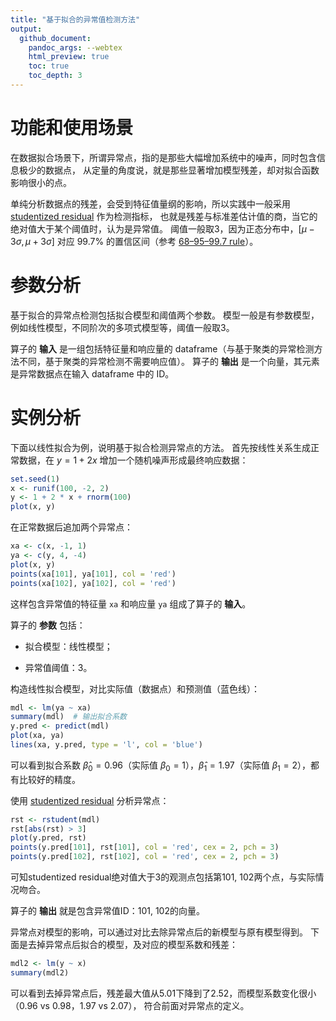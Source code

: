 ```yaml
---
title: "基于拟合的异常值检测方法"
output:
  github_document:
    pandoc_args: --webtex
    html_preview: true
    toc: true
    toc_depth: 3
---
```


# 功能和使用场景

在数据拟合场景下，所谓异常点，指的是那些大幅增加系统中的噪声，同时包含信息极少的数据点，
从定量的角度说，就是那些显著增加模型残差，却对拟合函数影响很小的点。

单纯分析数据点的残差，会受到特征值量纲的影响，所以实践中一般采用 [studentized residual](https://en.wikipedia.org/wiki/Studentized_residual) 作为检测指标，
也就是残差与标准差估计值的商，当它的绝对值大于某个阈值时，认为是异常值。
阈值一般取3，因为正态分布中，$[\mu - 3\sigma, \mu + 3\sigma]$ 对应 99.7% 的置信区间（参考 [68–95–99.7 rule](https://en.wikipedia.org/wiki/68%E2%80%9395%E2%80%9399.7_rule)）。

# 参数分析

基于拟合的异常点检测包括拟合模型和阈值两个参数。
模型一般是有参数模型，例如线性模型，不同阶次的多项式模型等，阈值一般取3。

算子的 **输入** 是一组包括特征量和响应量的 dataframe（与基于聚类的异常检测方法不同，基于聚类的异常检测不需要响应值）。
算子的 **输出** 是一个向量，其元素是异常数据点在输入 dataframe 中的 ID。

# 实例分析

下面以线性拟合为例，说明基于拟合检测异常点的方法。
首先按线性关系生成正常数据，在 $y = 1 + 2x$ 增加一个随机噪声形成最终响应数据：
```r
set.seed(1)
x <- runif(100, -2, 2)
y <- 1 + 2 * x + rnorm(100)
plot(x, y)
```

在正常数据后追加两个异常点：
```r
xa <- c(x, -1, 1)
ya <- c(y, 4, -4)
plot(x, y)
points(xa[101], ya[101], col = 'red')
points(xa[102], ya[102], col = 'red')
```

这样包含异常值的特征量 `xa` 和响应量 `ya` 组成了算子的 **输入**。

算子的 **参数** 包括：

* 拟合模型：线性模型；

* 异常值阈值：3。

构造线性拟合模型，对比实际值（数据点）和预测值（蓝色线）：
```r
mdl <- lm(ya ~ xa)
summary(mdl)  # 输出拟合系数
y.pred <- predict(mdl)
plot(xa, ya)
lines(xa, y.pred, type = 'l', col = 'blue')
```

可以看到拟合系数 $\hat \beta_0 = 0.96$（实际值 $\beta_0 = 1$），$\hat \beta_1 = 1.97$（实际值 $\beta_1 = 2$），都有比较好的精度。

使用 [studentized residual](https://en.wikipedia.org/wiki/Studentized_residual) 分析异常点：
```r
rst <- rstudent(mdl)
rst[abs(rst) > 3]
plot(y.pred, rst)
points(y.pred[101], rst[101], col = 'red', cex = 2, pch = 3)
points(y.pred[102], rst[102], col = 'red', cex = 2, pch = 3)
```

可知studentized residual绝对值大于3的观测点包括第101, 102两个点，与实际情况吻合。

算子的 **输出** 就是包含异常值ID：101, 102的向量。

异常点对模型的影响，可以通过对比去除异常点后的新模型与原有模型得到。
下面是去掉异常点后拟合的模型，及对应的模型系数和残差：
```r
mdl2 <- lm(y ~ x)
summary(mdl2)
```

可以看到去掉异常点后，残差最大值从5.01下降到了2.52，而模型系数变化很小（0.96 vs 0.98，1.97 vs 2.07），
符合前面对异常点的定义。